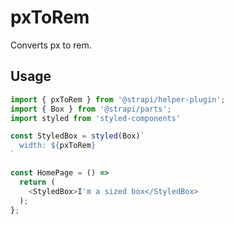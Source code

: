<!--- pxToRem.stories.mdx --->


<Meta title="utils/pxToRem" />

# pxToRem

Converts px to rem.

## Usage

```js
import { pxToRem } from '@strapi/helper-plugin';
import { Box } from '@strapi/parts';
import styled from 'styled-components'

const StyledBox = styled(Box)`
  width: ${pxToRem}
`

const HomePage = () =>
  return (
    <StyledBox>I'm a sized box</StyledBox>
  );
};
```
